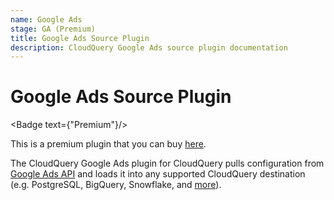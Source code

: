 ```yaml
---
name: Google Ads
stage: GA (Premium)
title: Google Ads Source Plugin
description: CloudQuery Google Ads source plugin documentation
---
```

# Google Ads Source Plugin


<Badge text={"Premium"}/>

This is a premium plugin that you can buy [here](/integrations/googleads).

The CloudQuery Google Ads plugin for CloudQuery pulls configuration from
[Google Ads API](https://developers.google.com/google-ads/api/)
and loads it into any supported CloudQuery destination (e.g. PostgreSQL, BigQuery, Snowflake, and [more](/docs/plugins/destinations/overview)).

